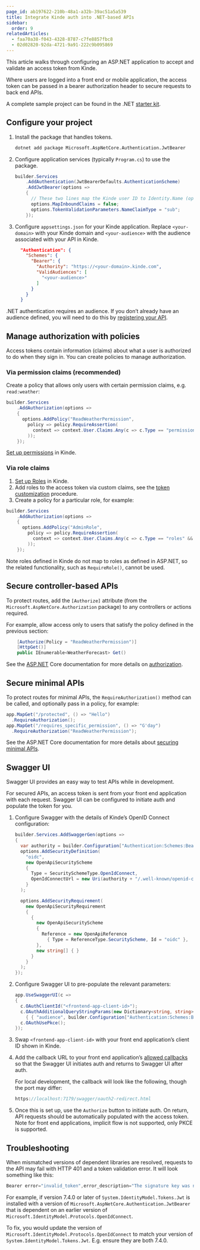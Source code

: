 ```yaml
---
page_id: ab197622-210b-48a1-a32b-39ac51a5a539
title: Integrate Kinde auth into .NET-based APIs
sidebar:
  order: 9
relatedArticles:
  - faa70a38-f043-4328-8787-c7fe8857fbc8
  - 02d02820-92da-4721-9a91-222c9b095869
---
```




This article walks through configuring an ASP.NET application to accept and validate an access token from Kinde.

Where users are logged into a front end or mobile application, the access token can be passed in a bearer authorization header to secure requests to back end APIs.

A complete sample project can be found in the .NET [starter kit](https://github.com/kinde-starter-kits/dotnet-webapi-starter-kit).

## Configure your project

1. Install the package that handles tokens.
    
    ```bash
    dotnet add package Microsoft.AspNetCore.Authentication.JwtBearer
    ```

2. Configure application services (typically `Program.cs`) to use the package.
    
    ```csharp
    builder.Services
        .AddAuthentication(JwtBearerDefaults.AuthenticationScheme)
        .AddJwtBearer(options =>
        {
          // These two lines map the Kinde user ID to Identity.Name (optional).
          options.MapInboundClaims = false;
          options.TokenValidationParameters.NameClaimType = "sub";
        });
    ```

3. Configure `appsettings.json` for your Kinde application. Replace `<your-domain>` with your Kinde domain and `<your-audience>` with the audience associated with your API in Kinde. 
    
    ```json
      "Authentication": {
        "Schemes": {
          "Bearer": {
            "Authority": "https://<your-domain>.kinde.com",
            "ValidAudiences": [
              "<your-audience>"
            ]
          }
        }
      }
    ```

.NET authentication requires an audience. If you don’t already have an audience defined, you will need to do this by [registering your API](https://docs.kinde.com/developer-tools/your-apis/register-manage-apis/). 

## Manage authorization with policies

Access tokens contain information (claims) about what a user is authorized to do when they sign in. You can create policies to manage authorization.

### Via permission claims (recommended)

Create a policy that allows only users with certain permission claims, e.g. `read:weather`:

```csharp
builder.Services
    .AddAuthorization(options =>
    {
      options.AddPolicy("ReadWeatherPermission",
        policy => policy.RequireAssertion(
          context => context.User.Claims.Any(c => c.Type == "permissions" && c.Value == "read:weather")
        ));
    });
```

[Set up permissions](https://docs.kinde.com/manage-users/roles-and-permissions/user-permissions/#_top) in Kinde. 

### Via role claims

1. [Set up Roles](https://docs.kinde.com/manage-users/roles-and-permissions/user-permissions/) in Kinde.
2. Add roles to the access token via custom claims, see the [token customization](https://docs.kinde.com/build/tokens/token-customization/) procedure. 
3. Create a policy for a particular role, for example:

```csharp
builder.Services
    .AddAuthorization(options =>
    {
      options.AddPolicy("AdminRole",
        policy => policy.RequireAssertion(
          context => context.User.Claims.Any(c => c.Type == "roles" && c.Value == "admin")
        ));
    });
```

Note roles defined in Kinde do not map to roles as defined in ASP.NET, so the related functionality, such as `RequireRole()`, cannot be used.

## Secure controller-based APIs

To protect routes, add the `[Authorize]` attribute (from the `Microsoft.AspNetCore.Authorization` package) to any controllers or actions required. 

For example, allow access only to users that satisfy the policy defined in the previous section:

```csharp
    [Authorize(Policy = "ReadWeatherPermission")]
    [HttpGet()]
    public IEnumerable<WeatherForecast> Get()
```

See the [ASP.NET](http://ASP.NET) Core documentation for more details on [authorization](https://learn.microsoft.com/en-us/aspnet/core/security/authorization/simple?view=aspnetcore-8.0#use-the-authorize-attribute).

## Secure minimal APIs

To protect routes for minimal APIs, the `RequireAuthorization()` method can be called, and optionally pass in a policy, for example:

```csharp
app.MapGet("/protected", () => "Hello")
  .RequireAuthorization();
app.MapGet("/requires_specific_permission", () => "G'day")
  .RequireAuthorization("ReadWeatherPermission");
```

See the ASP.NET Core documentation for more details about [securing minimal APIs](https://learn.microsoft.com/en-us/aspnet/core/fundamentals/minimal-apis/security?view=aspnetcore-8.0).

## Swagger UI

Swagger UI provides an easy way to test APIs while in development.  

For secured APIs, an access token is sent from your front end application with each request.  Swagger UI can be configured to initiate auth and populate the token for you.

1. Configure Swagger with the details of Kinde’s OpenID Connect configuration:
    
    ```csharp
    builder.Services.AddSwaggerGen(options =>
    {
      var authority = builder.Configuration["Authentication:Schemes:Bearer:Authority"];
      options.AddSecurityDefinition(
        "oidc",
        new OpenApiSecurityScheme
        {
          Type = SecuritySchemeType.OpenIdConnect,
          OpenIdConnectUrl = new Uri(authority + "/.well-known/openid-configuration")
        }
      );
    
      options.AddSecurityRequirement(
        new OpenApiSecurityRequirement
        {
          {
            new OpenApiSecurityScheme
            {
              Reference = new OpenApiReference
                { Type = ReferenceType.SecurityScheme, Id = "oidc" },
            },
            new string[] { }
          }
        }
      );
    });
    ```
    
2. Configure Swagger UI to pre-populate the relevant parameters:
    
    ```csharp
    app.UseSwaggerUI(c =>
    {
      c.OAuthClientId("<frontend-app-client-id>");
      c.OAuthAdditionalQueryStringParams(new Dictionary<string, string>
        { { "audience", builder.Configuration["Authentication:Schemes:Bearer:ValidAudiences:0"] ?? "" } });
      c.OAuthUsePkce();
    });
    ```
    
3. Swap `<frontend-app-client-id>` with your front end application’s client ID shown in Kinde.
4. Add the callback URL to your front end application’s [allowed callbacks](https://docs.kinde.com/get-started/connect/callback-urls/) so that the Swagger UI initiates auth and returns to Swagger UI after auth.
    
    For local development, the callback will look like the following, though the port may differ:
    
    ```csharp
    https://localhost:7179/swagger/oauth2-redirect.html
    ```
    
5. Once this is set up, use the `Authorize` button to initiate auth. On return, API requests should be automatically populated with the access token. Note for front end applications, implicit flow is not supported, only PKCE is supported.

## Troubleshooting

When mismatched versions of dependent libraries are resolved, requests to the API may fail with HTTP 401 and a token validation error. It will look something like this:

```csharp
Bearer error="invalid_token",error_description="The signature key was not found" 
```

For example, if version 7.4.0 or later of `System.IdentityModel.Tokens.Jwt` is installed with a version of `Microsoft.AspNetCore.Authentication.JwtBearer`  that is dependent on an earlier version of `Microsoft.IdentityModel.Protocols.OpenIdConnect`.

To fix, you would update the version of `Microsoft.IdentityModel.Protocols.OpenIdConnect` to match your version of `System.IdentityModel.Tokens.Jwt`. E.g. ensure they are both 7.4.0.
